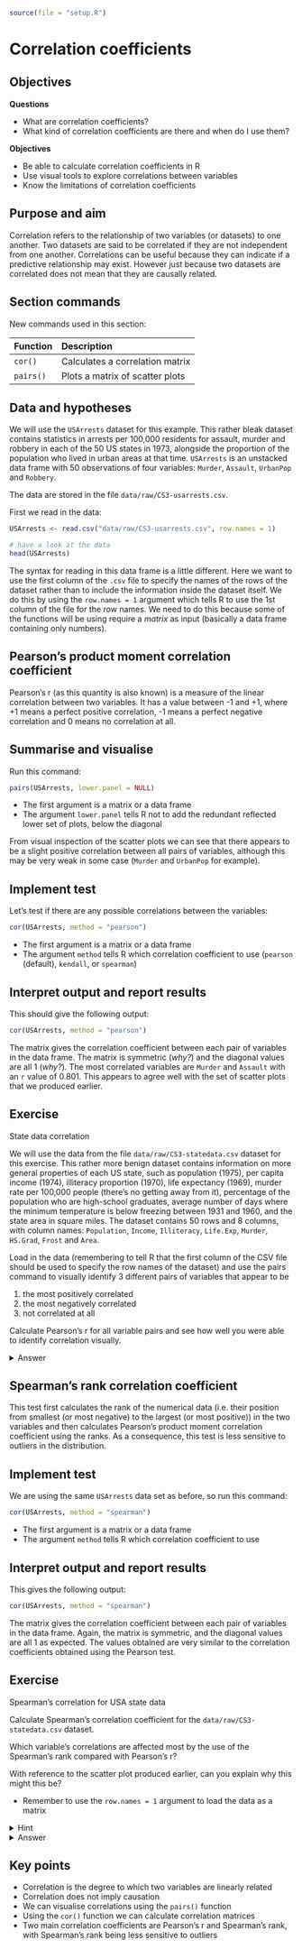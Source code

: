 ```r
source(file = "setup.R")
```

# Correlation coefficients

## Objectives
:::objectives
**Questions**

- What are correlation coefficients?
- What kind of correlation coefficients are there and when do I use them?

**Objectives**

- Be able to calculate correlation coefficients in R
- Use visual tools to explore correlations between variables
- Know the limitations of correlation coefficients
:::

## Purpose and aim
Correlation refers to the relationship of two variables (or datasets) to one another. Two datasets are said to be correlated if they are not independent from one another. Correlations can be useful because they can indicate if a predictive relationship may exist. However just because two datasets are correlated does not mean that they are causally related.

## Section commands
New commands used in this section:

| Function| Description|
|:- |:- |
|`cor()`| Calculates a correlation matrix |
|`pairs()`| Plots a matrix of scatter plots |

## Data and hypotheses
We will use the `USArrests` dataset for this example. This rather bleak dataset contains statistics in arrests per 100,000 residents for assault, murder and robbery in each of the 50 US states in 1973, alongside the proportion of the population who lived in urban areas at that time. `USArrests` is an unstacked data frame with 50 observations of four variables: `Murder`, `Assault`, `UrbanPop` and `Robbery`.

The data are stored in the file `data/raw/CS3-usarrests.csv`.

First we read in the data:

```r
USArrests <- read.csv("data/raw/CS3-usarrests.csv", row.names = 1)

# have a look at the data
head(USArrests)
```

The syntax for reading in this data frame is a little different. Here we want to use the first column of the `.csv` file to specify the names of the rows of the dataset rather than to include the information inside the dataset itself. We do this by using the `row.names = 1` argument which tells R to use the 1st column of the file for the row names. We need to do this because some of the functions will be using require a _matrix_ as input (basically a data frame containing only numbers).

## Pearson’s product moment correlation coefficient
Pearson's r (as this quantity is also known) is a measure of the linear correlation between two variables. It has a value between -1 and +1, where +1 means a perfect positive correlation, -1 means a perfect negative correlation and 0 means no correlation at all.

## Summarise and visualise
Run this command:

```r
pairs(USArrests, lower.panel = NULL)
```

*	The first argument is a matrix or a data frame
*	The argument `lower.panel` tells R not to add the redundant reflected lower set of plots, below the diagonal 

From visual inspection of the scatter plots we can see that there appears to be a slight positive correlation between all pairs of variables, although this may be very weak in some case (`Murder` and `UrbanPop` for example).

## Implement test
Let's test if there are any possible correlations between the variables:

```r
cor(USArrests, method = "pearson")
```

*	The first argument is a matrix or a data frame
*	The argument `method` tells R which correlation coefficient to use (`pearson` (default), `kendall`, or `spearman`)

## Interpret output and report results
This should give the following output:

```r
cor(USArrests, method = "pearson")
```

The matrix gives the correlation coefficient between each pair of variables in the data frame. The matrix is symmetric (_why?_) and the diagonal values are all 1 (_why?_). The most correlated variables are `Murder` and `Assault` with an `r` value of 0.801. This appears to agree well with the set of scatter plots that we produced earlier.

## Exercise
:::exercise
State data correlation

We will use the data from the file `data/raw/CS3-statedata.csv` dataset for this exercise. This rather more benign dataset contains information on more general properties of each US state, such as population (1975), per capita income (1974), illiteracy proportion (1970), life expectancy (1969), murder rate per 100,000 people (there's no getting away from it), percentage of the population who are high-school graduates, average number of days where the minimum temperature is below freezing between 1931 and 1960, and the state area in square miles. The dataset contains 50 rows and 8 columns, with column names: `Population`, `Income`, `Illiteracy`, `Life.Exp`, `Murder`, `HS.Grad`, `Frost` and `Area`.

Load in the data (remembering to tell R that the first column of the CSV file should be used to specify the row names of the dataset) and use the pairs command to visually identify 3 different pairs of variables that appear to be

1.	the most positively correlated
2.	the most negatively correlated
3.	not correlated at all

Calculate Pearson’s r for all variable pairs and see how well you were able to identify correlation visually.

<details><summary>Answer</summary>

**1. Read in the data**

```r
USAstate <- read.csv("data/raw/CS3-statedata.csv",
                     row.names = 1)

# have a look at the data
head(USAstate)
```

**2. Look at the pair-wise comparisons**

```r
pairs(USAstate, lower.panel = NULL)
```

**3. Create a correlation matrix**

```r
cor(USAstate, method = "pearson")
```

```r
varNames <- colnames(USAstate)
nVars <- length(varNames)
corMat <- cor(USAstate)
corVals <- sort(corMat[lower.tri(corMat)])
indMax <- which(corMat==max(corVals))[1]
indMin <- which(corMat==min(corVals))[1]
ind0 <- which(abs(corMat)==min(abs(corVals)))[1]
```

1. The most **positively** correlated variables are  `r varNames[indMax%%nVars]` and `r varNames[indMax%/%nVars + 1]`
2. The most **negatively** correlated variables are `r varNames[indMin%%nVars]` and `r varNames[indMin%/%nVars + 1]`
3. The most **uncorrelated** variables are Area and Population

</details>
:::

## Spearman's rank correlation coefficient
This test first calculates the rank of the numerical data (i.e. their position from smallest (or most negative) to the largest (or most positive)) in the two variables and then calculates Pearson’s product moment correlation coefficient using the ranks. As a consequence, this test is less sensitive to outliers in the distribution.

## Implement test
We are using the same `USArrests` data set as before, so run this command:

```r
cor(USArrests, method = "spearman")
```

*	The first argument is a matrix or a data frame
*	The argument `method` tells R which correlation coefficient to use 

## Interpret output and report results
This gives the following output:

```r
cor(USArrests, method = "spearman")
```

The matrix gives the correlation coefficient between each pair of variables in the data frame. Again, the matrix is symmetric, and the diagonal values are all 1 as expected. The values obtained are very similar to the correlation coefficients obtained using the Pearson test.

## Exercise
:::exercise
Spearman's correlation for USA state data

Calculate Spearman’s correlation coefficient for the `data/raw/CS3-statedata.csv` dataset.

Which variable’s correlations are affected most by the use of the Spearman’s rank compared with Pearson’s r?

With reference to the scatter plot produced earlier, can you explain why this might this be?

*	Remember to use the `row.names = 1` argument to load the data as a matrix

<details><summary>Hint</summary>
1. Instead of eye-balling differences, think about how you can determine the difference between the two correlation matrices
2. The `heatmap()` function can be very useful to visualise matrices
</details>

<details><summary>Answer</summary>

```r
cor(USAstate, method = "spearman")
```

In order to determine which variables are most affected by the choice of Spearman vs Pearson you could just plot both matrices out side by side and try to spot what was going on, but one of the reasons we're using R is that we can be a bit more **programmatic** about these things.

Let's calculate the difference between the two correlation matrices:

```r
corPear <- cor(USAstate, method = "pearson")
corSpea <- cor(USAstate, method = "spearman")
corDiff <- corPear - corSpea
```

Again, we could now just look at a grid of 64 numbers and see if we can spot the biggest differences, but our eyes aren't that good at processing and parsing this sort of information display. A better way would be to somehow visualise the data. We can do that using some R plotting functions, `heatmap()` to be exact. The `heatmap()` function has a lot of features that we don't need and so I'm not going to go into it in detail here. The main reason I'm using it is that it displays matrices the right way round (other plotting functions display matrices rotated by 90 degrees) and automatically labels the rows and columns.

```r
heatmap(abs(corDiff), symm = TRUE, Rowv = NA)
```

The `abs()` function calculates the absolute value (i.e. just the magnitude) of the matrix values. This is just because I only care about situations where the two correlation coefficients are different from each other but I don't care which is the larger. The `symm` argument tells the function that we have a symmetric matrix and in conjunction with the `Rowv = NA` argument stops the plot from reordering the rows and columns. The `Rowv = NA` argument also stops the function from adding dendrograms to the margins of the plot.

The plot itself is coloured from yellow, indicating the smallest values (which in this case correspond to no difference in correlation coefficients), through orange to dark red, indicating the biggest values (which in this case correspond to the variables with the biggest difference in correlation coefficients).

The plot is symmetric along the leading diagonal (hopefully for obvious reasons) and we can see that the majority of squares are light yellow in colour, which means that there isn't much difference between Spearman and Pearson for the vast majority of variables. The squares appear darkest when we look along the `Area` row/column suggesting that there's a big difference in the correlation coefficients there.

We can now revisit the pairwise scatter plot from before to see if this makes sense:

```r
pairs(USAstate)
```

What we can see clearly is that these correspond to plots with noticeable outliers. For example, Alaska is over twice as big as the next biggest state, Texas. Big outliers in the data can have a large impact on the Pearson coefficient, whereas the Spearman coefficient is more robust to the effects of outliers. We can see this in more detail if we look at the `Area` vs `Income` graph and coefficients. Pearson gives a value of 0.36, a slight positive correlation, whereas Spearman gives a value of 0.057, basically uncorrelated. That single outlier (Alaska) in the top-right of the scatter plot has a big effect for Pearson but is practically ignored for Spearman.

Well done, [Mr. Spearman](https://en.wikipedia.org/wiki/Charles_Spearman).

</details>
:::

## Key points

:::keypoints
- Correlation is the degree to which two variables are linearly related
- Correlation does not imply causation
- We can visualise correlations using the `pairs()` function
- Using the `cor()` function we can calculate correlation matrices
- Two main correlation coefficients are Pearson's r and Spearman's rank, with Spearman's rank being less sensitive to outliers
:::
